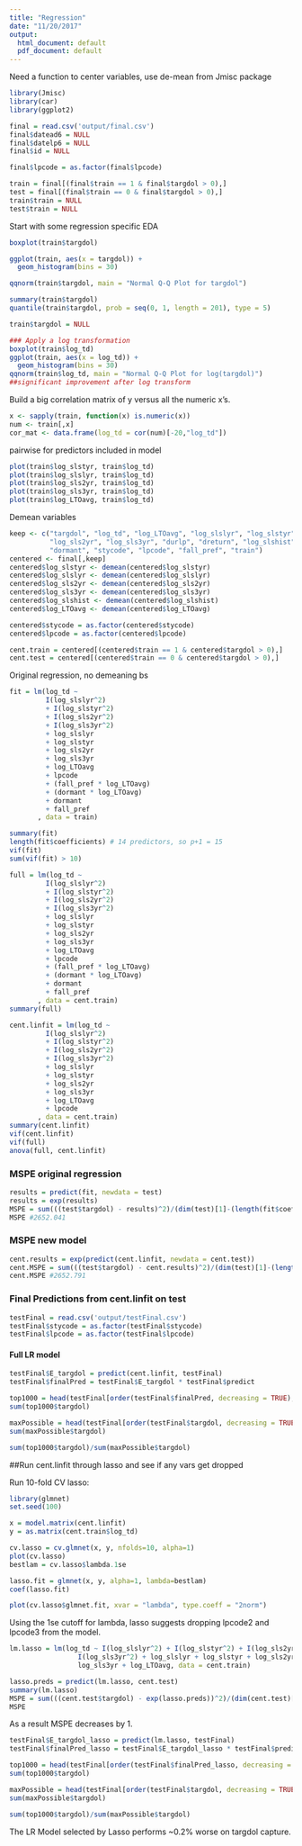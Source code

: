 ```yaml
---
title: "Regression"
date: "11/20/2017"
output:
  html_document: default
  pdf_document: default
---
```


Need a function to center variables, use de-mean from Jmisc package
```r
library(Jmisc)
library(car)
library(ggplot2)
```

```r
final = read.csv('output/final.csv')
final$datead6 = NULL
final$datelp6 = NULL
final$id = NULL

final$lpcode = as.factor(final$lpcode)

train = final[(final$train == 1 & final$targdol > 0),]
test = final[(final$train == 0 & final$targdol > 0),]
train$train = NULL
test$train = NULL
```

Start with some regression specific EDA
```r
boxplot(train$targdol)

ggplot(train, aes(x = targdol)) + 
  geom_histogram(bins = 30)

qqnorm(train$targdol, main = "Normal Q-Q Plot for targdol")

summary(train$targdol)
quantile(train$targdol, prob = seq(0, 1, length = 201), type = 5)

train$targdol = NULL

### Apply a log transformation
boxplot(train$log_td)
ggplot(train, aes(x = log_td)) + 
  geom_histogram(bins = 30)
qqnorm(train$log_td, main = "Normal Q-Q Plot for log(targdol)")
##significant improvement after log transform
```

Build a big correlation matrix of y versus all the numeric x's.
```r
x <- sapply(train, function(x) is.numeric(x))
num <- train[,x]
cor_mat <- data.frame(log_td = cor(num)[-20,"log_td"])
```

pairwise for predictors included in model
```r
plot(train$log_slstyr, train$log_td)
plot(train$log_slslyr, train$log_td)
plot(train$log_sls2yr, train$log_td)
plot(train$log_sls3yr, train$log_td)
plot(train$log_LTOavg, train$log_td)
```


Demean variables
```r
keep <- c("targdol", "log_td", "log_LTOavg", "log_slslyr", "log_slstyr",
          "log_sls2yr", "log_sls3yr", "durlp", "dreturn", "log_slshist",
          "dormant", "stycode", "lpcode", "fall_pref", "train")
centered <- final[,keep]
centered$log_slstyr <- demean(centered$log_slstyr)
centered$log_slslyr <- demean(centered$log_slslyr)
centered$log_sls2yr <- demean(centered$log_sls2yr)
centered$log_sls3yr <- demean(centered$log_sls3yr)
centered$log_slshist <- demean(centered$log_slshist)
centered$log_LTOavg <- demean(centered$log_LTOavg)

centered$stycode = as.factor(centered$stycode)
centered$lpcode = as.factor(centered$lpcode)

cent.train = centered[(centered$train == 1 & centered$targdol > 0),]
cent.test = centered[(centered$train == 0 & centered$targdol > 0),]
```

Original regression, no demeaning bs
```r
fit = lm(log_td ~  
         I(log_slslyr^2)
         + I(log_slstyr^2)
         + I(log_sls2yr^2)
         + I(log_sls3yr^2)
         + log_slslyr
         + log_slstyr
         + log_sls2yr
         + log_sls3yr
         + log_LTOavg
         + lpcode
         + (fall_pref * log_LTOavg)
         + (dormant * log_LTOavg)
         + dormant
         + fall_pref
       , data = train)

summary(fit)
length(fit$coefficients) # 14 predictors, so p+1 = 15
vif(fit)
sum(vif(fit) > 10)
```

```r
full = lm(log_td ~  
         I(log_slslyr^2)
         + I(log_slstyr^2)
         + I(log_sls2yr^2)
         + I(log_sls3yr^2)
         + log_slslyr
         + log_slstyr
         + log_sls2yr
         + log_sls3yr
         + log_LTOavg
         + lpcode
         + (fall_pref * log_LTOavg)
         + (dormant * log_LTOavg)
         + dormant
         + fall_pref
       , data = cent.train)
summary(full)

cent.linfit = lm(log_td ~  
         I(log_slslyr^2)
         + I(log_slstyr^2)
         + I(log_sls2yr^2)
         + I(log_sls3yr^2)
         + log_slslyr
         + log_slstyr
         + log_sls2yr
         + log_sls3yr
         + log_LTOavg
         + lpcode
       , data = cent.train)
summary(cent.linfit)
vif(cent.linfit)
vif(full)
anova(full, cent.linfit)
```


### MSPE original regression
```r
results = predict(fit, newdata = test)
results = exp(results)
MSPE = sum(((test$targdol) - results)^2)/(dim(test)[1]-(length(fit$coefficients)))
MSPE #2652.041
```

### MSPE new model
```r
cent.results = exp(predict(cent.linfit, newdata = cent.test))
cent.MSPE = sum(((test$targdol) - cent.results)^2)/(dim(test)[1]-(length(cent.linfit$coefficients)))
cent.MSPE #2652.791
```

### Final Predictions from cent.linfit on test
```r
testFinal = read.csv('output/testFinal.csv')
testFinal$stycode = as.factor(testFinal$stycode)
testFinal$lpcode = as.factor(testFinal$lpcode)
```

#### Full LR model
```r
testFinal$E_targdol = predict(cent.linfit, testFinal)
testFinal$finalPred = testFinal$E_targdol * testFinal$predict

top1000 = head(testFinal[order(testFinal$finalPred, decreasing = TRUE), ], 1000)
sum(top1000$targdol)

maxPossible = head(testFinal[order(testFinal$targdol, decreasing = TRUE), ], 1000)
sum(maxPossible$targdol)
```
```r
sum(top1000$targdol)/sum(maxPossible$targdol)
```

##Run cent.linfit through lasso and see if any vars get dropped

Run 10-fold CV lasso:
```r
library(glmnet)
set.seed(100)

x = model.matrix(cent.linfit)
y = as.matrix(cent.train$log_td)

cv.lasso = cv.glmnet(x, y, nfolds=10, alpha=1)
plot(cv.lasso)
bestlam = cv.lasso$lambda.1se

lasso.fit = glmnet(x, y, alpha=1, lambda=bestlam)
coef(lasso.fit)

plot(cv.lasso$glmnet.fit, xvar = "lambda", type.coeff = "2norm")
```
Using the 1se cutoff for lambda, lasso suggests dropping lpcode2 and lpcode3 from the model.
```r

lm.lasso = lm(log_td ~ I(log_slslyr^2) + I(log_slstyr^2) + I(log_sls2yr^2) + 
                 I(log_sls3yr^2) + log_slslyr + log_slstyr + log_sls2yr + 
                 log_sls3yr + log_LTOavg, data = cent.train)

lasso.preds = predict(lm.lasso, cent.test)
summary(lm.lasso)
MSPE = sum(((cent.test$targdol) - exp(lasso.preds))^2)/(dim(cent.test)[1]-(length(lm.lasso$coefficients)))
MSPE
```
As a result MSPE decreases by 1. 

```r
testFinal$E_targdol_lasso = predict(lm.lasso, testFinal)
testFinal$finalPred_lasso = testFinal$E_targdol_lasso * testFinal$predict

top1000 = head(testFinal[order(testFinal$finalPred_lasso, decreasing = TRUE), ], 1000)
sum(top1000$targdol)

maxPossible = head(testFinal[order(testFinal$targdol, decreasing = TRUE), ], 1000)
sum(maxPossible$targdol)

sum(top1000$targdol)/sum(maxPossible$targdol)
```
The LR Model selected by Lasso performs ~0.2% worse on targdol capture.